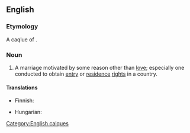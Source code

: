 ==English==

===Etymology===
A caqlue of {{etyl|fr|-}} {{term|mariage de convenance|lang=fr}}.

===Noun===
{{en-noun|sg=[[marriage]] of [[convenience]]|marriages of convenience}}

# A marriage motivated by some reason other than [[love]]; especially one conducted to obtain [[entry]] or [[residence]] [[right]]s in a country.

====Translations====
{{trans-top|marriage motivated by some reason other than love}}
* Finnish: {{t-|fi|mukavuusavioliitto}}
{{trans-mid}}
* Hungarian: {{t+|hu|érdekházasság}}
{{trans-bottom}}

[[Category:English calques]]